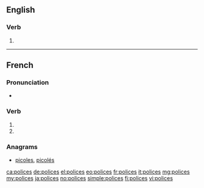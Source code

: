 {{also|policés}}
==English==

===Verb===
{{head|en|verb form}}

# {{en-third-person singular of|police}}

----

==French==

===Pronunciation===
* {{IPA|lang=fr|/pɔ.lis/}}

===Verb===
{{fr-verb-form}}

# {{inflection of|policer||2|s|pres|indc|lang=fr}}
# {{inflection of|policer||2|s|pres|subj|lang=fr}}

===Anagrams===
* [[picoles#French|picoles]], [[picolés#French|picolés]]

[[ca:polices]]
[[de:polices]]
[[el:polices]]
[[eo:polices]]
[[fr:polices]]
[[it:polices]]
[[mg:polices]]
[[my:polices]]
[[ja:polices]]
[[no:polices]]
[[simple:polices]]
[[fi:polices]]
[[vi:polices]]
